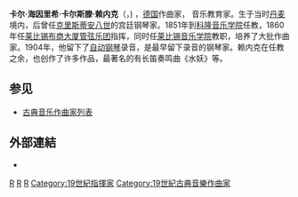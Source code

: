 {{Multiple issues|
{{Expand language|en|time=2021-11-27}}
{{Unreferenced|time=2021-11-27T12:59:54+00:00}}
}}
{{noteTA
|G1=Music
|1=zh-cn:赖内克;zh-tw:藍乃克;
}}
{{Infobox classical
| 中文名       = 卡尔·赖内克
| 画像         = C.Reinecke-1890.jpg
| 附注         = 1890年的卡尔·赖内克
| 原文名       = Carl Reinecke 
| 国别         = 德国  
| 出生日期     = {{birth date|1824|6|23}}
| 出生地       = [[阿尔托纳|阿尔托纳]]
| 逝世日期     = {{death date and age|1910|3|10|1824|6|23}}
| 逝世地       = [[莱比锡|莱比锡]]
| 活跃年代     = 1843-1906
| 所属时期     = [[浪漫主義音樂|浪漫主义]]
| 所属乐派     =  
| 擅长作品类型 = 管弦乐，室内乐
| 代表作       = 四部钢琴协奏曲，长笛协奏曲，竖琴协奏曲，长笛奏鸣曲《乌亭》
| 师从         = 
| 学生         = [[斯文森|斯文森]]，[[卡亚努斯|卡亚努斯]]，[[查尔斯·维利尔斯·斯坦福|斯坦福]]，[[隆特根|隆特根]]，[[戴留斯|戴留斯]]，[[汉斯·胡贝尔|汉斯·胡贝尔]]，[[布鲁赫|布鲁赫]]，[[乔治·查德威克|查德威克]]，[[韦茨|韦茨]]
| 官方网站     = 
}}

'''卡尔·海因里希·卡尔斯滕·赖内克'''（{{lang-de|'''Carl Heinrich Carsten Reinecke '''}}，{{bd|1824年|6月23日|1910年|3月10日|catIdx=R}}) ，[[德国|德国]]作曲家， 音乐教育家。生于当时[[丹麦|丹麦]]境内，后曾任[[克里斯蒂安八世|克里斯蒂安八世]]的宫廷钢琴家。1851年到[[科隆音乐学院|科隆音乐学院]]任教，1860年任[[莱比锡布商大厦管弦乐团|莱比锡布商大厦管弦乐团]]指挥，同时任[[莱比锡音乐学院|莱比锡音乐学院]]教职，培养了大批作曲家。1904年，他留下了[[自动钢琴|自动钢琴]]录音，是最早留下录音的钢琴家。赖内克在任教之余，也创作了许多作品，最著名的有长笛奏鸣曲《水妖》等。

== 参见 ==
{{portal|古典音樂}}
* [[古典音乐作曲家列表|古典音乐作曲家列表]]

== 外部連結 ==
* {{IMSLP|id=Reinecke, Carl}}

{{古典音乐作曲家小作品}}

{{Authority control}}

{{DEFAULTSORT:Reinecke, Carl}}
[[Category:丹麦作曲家|R]]
[[Category:德国作曲家|R]]
[[Category:浪漫主义作曲家|R]]
[[Category:19世紀指揮家|Category:19世紀指揮家]]
[[Category:19世紀古典音樂作曲家|Category:19世紀古典音樂作曲家]]